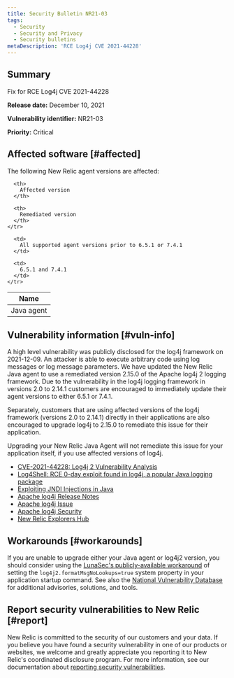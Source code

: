 ```yaml
---
title: Security Bulletin NR21-03
tags:
  - Security
  - Security and Privacy
  - Security bulletins
metaDescription: 'RCE Log4j CVE 2021-44228'
---
```


## Summary

Fix for RCE Log4j CVE 2021-44228

**Release date:** December 10, 2021

**Vulnerability identifier:** NR21-03

**Priority:** Critical

## Affected software [#affected]

The following New Relic agent versions are affected:

<table>
  <thead>
    <tr>
      <th>
        Name
      </th>

      <th>
        Affected version
      </th>

      <th>
        Remediated version
      </th>
    </tr>
  </thead>

  <tbody>
    <tr>
      <td>
        Java agent
      </td>

      <td>
        All supported agent versions prior to 6.5.1 or 7.4.1
      </td>

      <td>
        6.5.1 and 7.4.1
      </td>
    </tr>
  </tbody>
</table>

## Vulnerability information [#vuln-info]

A high level vulnerability was publicly disclosed for the log4j framework on 2021-12-09. An attacker is able to execute arbitrary code using log messages or log message parameters. We have updated the New Relic Java agent to use a remediated version 2.15.0 of the Apache log4j 2 logging framework. Due to the vulnerability in the log4j logging framework in versions 2.0 to 2.14.1 customers are encouraged to immediately update their agent versions to either 6.5.1 or 7.4.1.

Separately, customers that are using affected versions of the log4j framework (versions 2.0 to 2.14.1) directly in their applications are also encouraged to upgrade log4j to 2.15.0 to remediate this issue for their application.

Upgrading your New Relic Java Agent will not remediate this issue for your application itself, if you use affected versions of log4j.

* [CVE-2021-44228: Log4j 2 Vulnerability Analysis](https://www.randori.com/blog/cve-2021-44228/)
* [Log4Shell: RCE 0-day exploit found in log4j, a popular Java logging package](https://www.lunasec.io/docs/blog/log4j-zero-day/)
* [Exploiting JNDI Injections in Java](https://www.veracode.com/blog/research/exploiting-jndi-injections-java)
* [Apache log4j Release Notes](https://logging.apache.org/log4j/2.x/changes-report.html#a2.15.0)
* [Apache log4j Issue](https://issues.apache.org/jira/browse/LOG4J2-3198)
* [Apache log4j Security](https://logging.apache.org/log4j/2.x/security.html)
* [New Relic Explorers Hub](https://discuss.newrelic.com/t/log4j-zero-day-vulnerability-and-the-new-relic-java-agent/170322)

## Workarounds [#workarounds]

If you are unable to upgrade either your Java agent or log4j2 version, you should consider using the [LunaSec's publicly-available workaround](https://www.lunasec.io/docs/blog/log4j-zero-day/) of setting the `log4j2.formatMsgNoLookups=true` system property in your application startup command. See also the [National Vulnerability Database](https://nvd.nist.gov/vuln/detail/CVE-2021-44228) for additional advisories, solutions, and tools.

## Report security vulnerabilities to New Relic [#report]

New Relic is committed to the security of our customers and your data. If you believe you have found a security vulnerability in one of our products or websites, we welcome and greatly appreciate you reporting it to New Relic's coordinated disclosure program. For more information, see our documentation about [reporting security vulnerabilities](/docs/security/new-relic-security/data-privacy/reporting-security-vulnerabilities).
